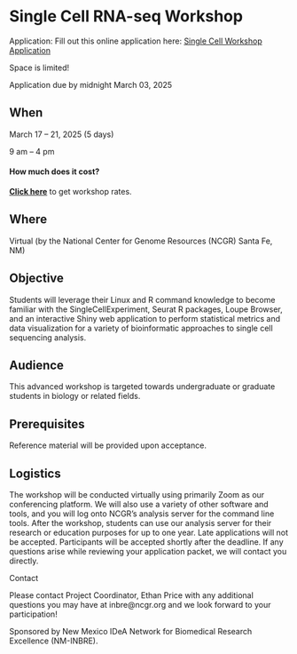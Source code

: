 
# Single Cell RNA-seq Workshop{-}

Application: Fill out this online application here: [Single Cell Workshop Application](https://forms.gle/xcfJYaHSDr4SQYUw9)

Space is limited!

Application due by midnight March 03, 2025


## When{-}

March 17 – 21, 2025 (5 days)

9 am – 4 pm  

#### How much does it cost?{-}

[**Click here**](https://inbre.ncgr.org/ncgr-workshops/workshop-rates.html) to get workshop rates. 

## Where{-}

Virtual (by the National Center for Genome Resources (NCGR) Santa Fe, NM)


## Objective{-}

Students will leverage their Linux and R command knowledge to become familiar with the SingleCellExperiment, Seurat R packages, Loupe Browser, and an interactive Shiny web application to perform statistical metrics and data visualization for a variety of bioinformatic approaches to single cell sequencing analysis. 

## Audience{-}

This advanced workshop is targeted towards undergraduate or graduate students in biology or related fields.

## Prerequisites{-}

Reference material will be provided upon acceptance.

## Logistics{-}

The workshop will be conducted virtually using primarily Zoom as our conferencing platform. We will also use a variety of other software and tools, and you will log onto NCGR’s analysis server for the command line tools. After the workshop, students can use our analysis server for their research or education purposes for up to one year. Late applications will not be accepted. Participants will be accepted shortly after the deadline. If any questions arise while reviewing your application packet, we will contact you directly.  

Contact

Please contact Project Coordinator, Ethan Price with any additional questions you may have at inbre@ncgr.org and we look forward to your participation!

Sponsored by New Mexico IDeA Network for Biomedical Research Excellence (NM-INBRE).

